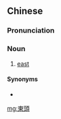 {{also|东头}}
==Chinese==
{{zh-forms|s=东头}}

===Pronunciation===
{{zh-pron
|m=dōngtóu
|cat=n
}}

===Noun===
{{zh-noun}}

# {{lb|zh|archaic}} [[east]]

====Synonyms====
* {{zh-l|東邊}}

[[mg:東頭]]